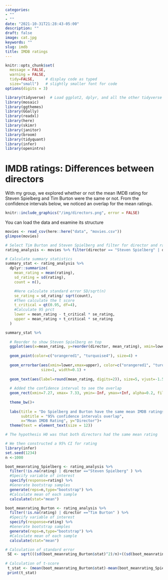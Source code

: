 ```yaml
---
categories:
- ""
- ""
date: "2021-10-31T21:28:43-05:00"
description: ""
draft: false
image: cat.jpg
keywords: ""
slug: imdb
title: IMDB ratings
---
```



```r
knitr::opts_chunk$set(
  message = FALSE, 
  warning = FALSE, 
  tidy=FALSE,     # display code as typed
  size="small")   # slightly smaller font for code
options(digits = 3)

```


```r
library(tidyverse)  # Load ggplot2, dplyr, and all the other tidyverse packages
library(mosaic)
library(ggthemes)
library(GGally)
library(readxl)
library(here)
library(skimr)
library(janitor)
library(broom)
library(tidyquant)
library(infer)
library(openintro)
```

# IMDB ratings: Differences between directors

With my group, we explored whether or not the mean IMDB rating for Steven Spielberg and Tim Burton were the same or not. From the confidence intervals below, we noticed an overlap for the mean ratings.


```r
knitr::include_graphics("/img/directors.png", error = FALSE)
```

You can load the data and examine its structure

```r
movies <- read_csv(here::here("data", "movies.csv"))
glimpse(movies)
```

```r
# Select Tim Burton and Steven Spielberg and filter for director and rating
rating_analysis <- movies %>% filter(director == "Steven Spielberg" | director == "Tim Burton") %>% select(director, rating) %>% group_by(director)

# Calculate summary statistics
summary_stat <- rating_analysis %>%
  dplyr::summarize(
    mean_rating = mean(rating),
    sd_rating = sd(rating),
    count = n(),

    #Here calculate standard error SD/sqrt(n)
    se_rating = sd_rating/ sqrt(count),
    #Then calculate the t score
    t_critical = qt(0.95, df=4),
    #Calculate 95 prct
    lower = mean_rating - t_critical * se_rating,
    upper = mean_rating + t_critical * se_rating
  ) 
```

```r
summary_stat %>% 
  
  # Reorder to show Steven Spielberg on top 
  ggplot(aes(x=mean_rating, y=reorder(director, mean_rating), xmin=lower,xmax=upper)) +
  
  geom_point(color=c("orangered1", "turquoise4"), size=4) + 
  
  geom_errorbar(aes(xmin=lower,xmax=upper), color=c("orangered1", "turquoise4"), 
                size=1, width=0.1) +
  
  geom_text(aes(label=round(mean_rating, digits=2)), size=5, vjust=-1.5)+
  
  # Added the confidence interval to see the overlap 
  geom_rect(xmin=7.27, xmax= 7.33, ymin=-Inf, ymax=+Inf, alpha=0.2, fill="grey") +
  
  theme_bw()+
  
  labs(title = "Do Spielberg and Burton have the same mean IMDB ratings?", 
       subtitle = "95% confidence intervals overlap",
       x="Mean IMDB Rating", y="Director")+
  theme(text = element_text(size = 12))
```

```r
# The hypothesis H0 was that both directors had the same mean rating

# We then constructed a 95% CI for rating
library(infer)
set.seed(1234)
n <-1000

boot_meanrating_Spielberg <- rating_analysis %>%
  filter(!is.na(rating) | director =="Steven Spielberg" ) %>% 
  #Specify variable of interest
  specify(response=rating) %>% 
  #Generate bootstrap samples
  generate(reps=n,type="bootstrap") %>% 
  #Calculate mean of each sample
  calculate(stat="mean")

boot_meanrating_Burton <- rating_analysis %>%
  filter(!is.na(rating) | director =="Tim Burton" ) %>% 
  #Specify variable of interest
  specify(response=rating) %>% 
  #Generate bootstrap samples
  generate(reps=n,type="bootstrap") %>% 
  #Calculate mean of each sample
  calculate(stat="mean")

# Calculation of standard error
 SE <- sqrt(((sd(boot_meanrating_Burton$stat)^2)/n)+((sd(boot_meanrating_Spielberg$stat)^2)/n))
 
# Calculation of t-score
 t_stat <- (mean(boot_meanrating_Burton$stat)-mean(boot_meanrating_Spielberg$stat))/SE
 print(t_stat)
 
```